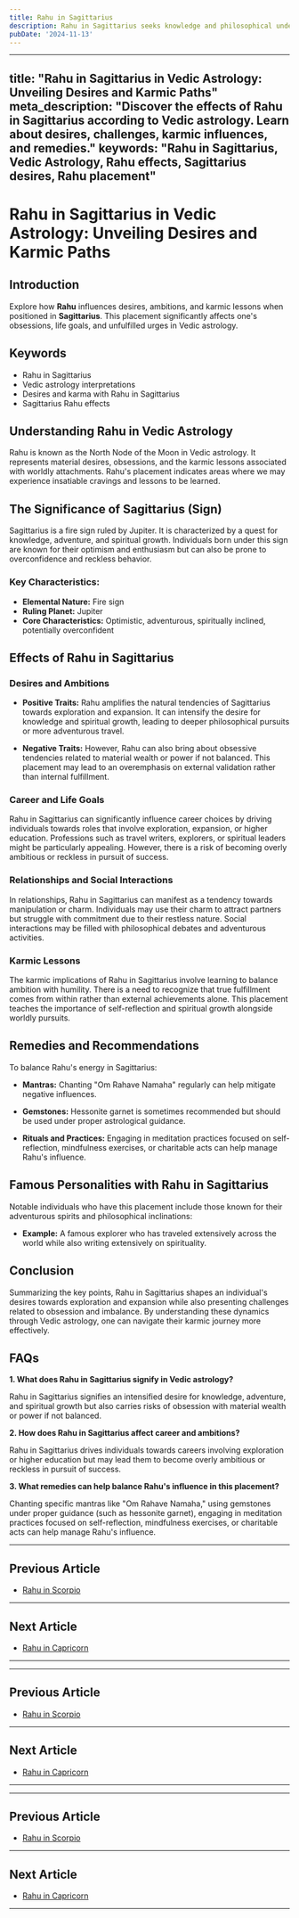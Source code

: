 ```yaml
---
title: Rahu in Sagittarius
description: Rahu in Sagittarius seeks knowledge and philosophical understanding. Individuals are adventurous, pursue higher learning, but may grapple with dogmatism or restlessness.
pubDate: '2024-11-13'
---
```


--- 
title: "Rahu in Sagittarius in Vedic Astrology: Unveiling Desires and Karmic Paths"
meta_description: "Discover the effects of Rahu in Sagittarius according to Vedic astrology. Learn about desires, challenges, karmic influences, and remedies."
keywords: "Rahu in Sagittarius, Vedic Astrology, Rahu effects, Sagittarius desires, Rahu placement"
---

# Rahu in Sagittarius in Vedic Astrology: Unveiling Desires and Karmic Paths

## Introduction

Explore how **Rahu** influences desires, ambitions, and karmic lessons when positioned in **Sagittarius**. This placement significantly affects one's obsessions, life goals, and unfulfilled urges in Vedic astrology.

## Keywords

- Rahu in Sagittarius
- Vedic astrology interpretations
- Desires and karma with Rahu in Sagittarius
- Sagittarius Rahu effects

## Understanding Rahu in Vedic Astrology

Rahu is known as the North Node of the Moon in Vedic astrology. It represents material desires, obsessions, and the karmic lessons associated with worldly attachments. Rahu's placement indicates areas where we may experience insatiable cravings and lessons to be learned.

## The Significance of Sagittarius (Sign)

Sagittarius is a fire sign ruled by Jupiter. It is characterized by a quest for knowledge, adventure, and spiritual growth. Individuals born under this sign are known for their optimism and enthusiasm but can also be prone to overconfidence and reckless behavior.

### Key Characteristics:
- **Elemental Nature:** Fire sign
- **Ruling Planet:** Jupiter
- **Core Characteristics:** Optimistic, adventurous, spiritually inclined, potentially overconfident

## Effects of Rahu in Sagittarius

### Desires and Ambitions

- **Positive Traits:** Rahu amplifies the natural tendencies of Sagittarius towards exploration and expansion. It can intensify the desire for knowledge and spiritual growth, leading to deeper philosophical pursuits or more adventurous travel.
  
- **Negative Traits:** However, Rahu can also bring about obsessive tendencies related to material wealth or power if not balanced. This placement may lead to an overemphasis on external validation rather than internal fulfillment.

### Career and Life Goals

Rahu in Sagittarius can significantly influence career choices by driving individuals towards roles that involve exploration, expansion, or higher education. Professions such as travel writers, explorers, or spiritual leaders might be particularly appealing. However, there is a risk of becoming overly ambitious or reckless in pursuit of success.

### Relationships and Social Interactions

In relationships, Rahu in Sagittarius can manifest as a tendency towards manipulation or charm. Individuals may use their charm to attract partners but struggle with commitment due to their restless nature. Social interactions may be filled with philosophical debates and adventurous activities.

### Karmic Lessons

The karmic implications of Rahu in Sagittarius involve learning to balance ambition with humility. There is a need to recognize that true fulfillment comes from within rather than external achievements alone. This placement teaches the importance of self-reflection and spiritual growth alongside worldly pursuits.

## Remedies and Recommendations

To balance Rahu's energy in Sagittarius:

- **Mantras:** Chanting "Om Rahave Namaha" regularly can help mitigate negative influences.
  
- **Gemstones:** Hessonite garnet is sometimes recommended but should be used under proper astrological guidance.
  
- **Rituals and Practices:** Engaging in meditation practices focused on self-reflection, mindfulness exercises, or charitable acts can help manage Rahu's influence.

## Famous Personalities with Rahu in Sagittarius

Notable individuals who have this placement include those known for their adventurous spirits and philosophical inclinations:

- **Example:** A famous explorer who has traveled extensively across the world while also writing extensively on spirituality.

## Conclusion

Summarizing the key points, Rahu in Sagittarius shapes an individual's desires towards exploration and expansion while also presenting challenges related to obsession and imbalance. By understanding these dynamics through Vedic astrology, one can navigate their karmic journey more effectively.

## FAQs

**1. What does Rahu in Sagittarius signify in Vedic astrology?**

Rahu in Sagittarius signifies an intensified desire for knowledge, adventure, and spiritual growth but also carries risks of obsession with material wealth or power if not balanced.

**2. How does Rahu in Sagittarius affect career and ambitions?**

Rahu in Sagittarius drives individuals towards careers involving exploration or higher education but may lead them to become overly ambitious or reckless in pursuit of success.

**3. What remedies can help balance Rahu's influence in this placement?**

Chanting specific mantras like "Om Rahave Namaha," using gemstones under proper guidance (such as hessonite garnet), engaging in meditation practices focused on self-reflection, mindfulness exercises, or charitable acts can help manage Rahu's influence.



---

## Previous Article
- [Rahu in Scorpio](/blogs-md/0808_Rahu_in_Rashi/080808_Rahu_in_Scorpio.mdx)

---

## Next Article
- [Rahu in Capricorn](/blogs-md/0808_Rahu_in_Rashi/080810_Rahu_in_Capricorn.mdx)

---
---

## Previous Article
- [Rahu in Scorpio](080808_Rahu_in_Scorpio.mdx)

---

## Next Article
- [Rahu in Capricorn](080810_Rahu_in_Capricorn.mdx)

---
---

## Previous Article
- [Rahu in Scorpio](080808_Rahu_in_Scorpio.mdx)

---

## Next Article
- [Rahu in Capricorn](080810_Rahu_in_Capricorn.mdx)

---
